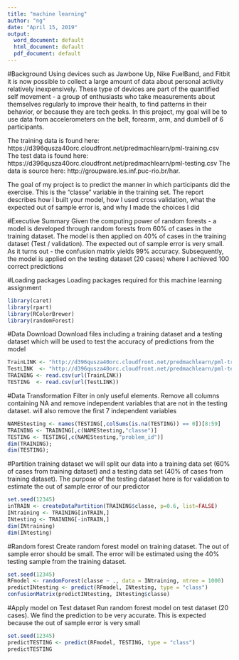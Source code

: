 ---
title: "machine learning"
author: "ng"
date: "April 15, 2019"
output:
  word_document: default
  html_document: default
  pdf_document: default
---

#Background
Using devices such as Jawbone Up, Nike FuelBand, and Fitbit it is now possible to collect a large amount of data about personal activity relatively inexpensively. These type of devices are part of the quantified self movement - a group of enthusiasts who take measurements about themselves regularly to improve their health, to find patterns in their behavior, or because they are tech geeks. In this project, my goal will be to use data from accelerometers on the belt, forearm, arm, and dumbell of 6 participants. 

The training data is found here:
https://d396qusza40orc.cloudfront.net/predmachlearn/pml-training.csv
The test data is found here:
https://d396qusza40orc.cloudfront.net/predmachlearn/pml-testing.csv
The data is source here: http://groupware.les.inf.puc-rio.br/har.


The goal of my project is to predict the manner in which participants did the exercise. This is the "classe" variable in the training set. The report describes how I built your model, how I used cross validation, what the expected out of sample error is, and why I made the choices I did

#Executive Summary
Given the computing power of random forests - a model is developed through random forests from 60% of cases in the training dataset. The model is then applied on 40% of cases in the training dataset (Test / validation). The expected out of sample error is very small. As it turns out - the confusion matrix yields 99% accuracy. Subsequently, the model is applied on the testing dataset (20 cases) where I achieved 100 correct predictions 

#Loading packages 
Loading packages required for this machine learning assignment
```{r, echo = TRUE}
library(caret)
library(rpart)
library(RColorBrewer)
library(randomForest)
```


#Data Download 
Download files including a training dataset and a testing dataset which will be used to test the accuracy of predictions from the model
```{r, echo = TRUE}
TrainLINK <- "http://d396qusza40orc.cloudfront.net/predmachlearn/pml-training.csv"
TestLINK  <- "http://d396qusza40orc.cloudfront.net/predmachlearn/pml-testing.csv"
TRAINING <- read.csv(url(TrainLINK))
TESTING  <- read.csv(url(TestLINK))
```

#Data Transformation 
Filter in only useful elements. Remove all columns containing NA and remove independent variables that are not in the testing dataset. will also remove the first 7 independent variables

```{r, echo = TRUE}
NAMEStesting <- names(TESTING[,colSums(is.na(TESTING)) == 0])[8:59]
TRAINING <- TRAINING[,c(NAMEStesting,"classe")]
TESTING <- TESTING[,c(NAMEStesting,"problem_id")]
dim(TRAINING); 
dim(TESTING);
```

#Partition training dataset
we will split our data into a training data set (60% of cases from training dataset) and a testing data set (40% of cases from training dataset). The purpose of the testing dataset here is for validation to estimate the out of sample error of our predictor
```{r, echo = TRUE}
set.seed(12345)
inTRAIN <- createDataPartition(TRAINING$classe, p=0.6, list=FALSE)
INtraining <- TRAINING[inTRAIN,]
INtesting <- TRAINING[-inTRAIN,]
dim(INtraining)
dim(INtesting)
```

#Random forest
Create random forest model on training dataset. The out of sample error should be small. The error will be estimated using the 40% testing sample from the training dataset. 
```{r, echo = TRUE}
set.seed(12345)
RFmodel <- randomForest(classe ~ ., data = INtraining, ntree = 1000)
predictINtesting <- predict(RFmodel, INtesting, type = "class")
confusionMatrix(predictINtesting, INtesting$classe)
```

#Apply model on Test dataset
Run random forest model on test dataset (20 cases). We find the prediction to be very accurate. This is expected because the out of sample error is very small

```{r, echo = TRUE}
set.seed(12345)
predictTESTING <- predict(RFmodel, TESTING, type = "class")
predictTESTING
```
